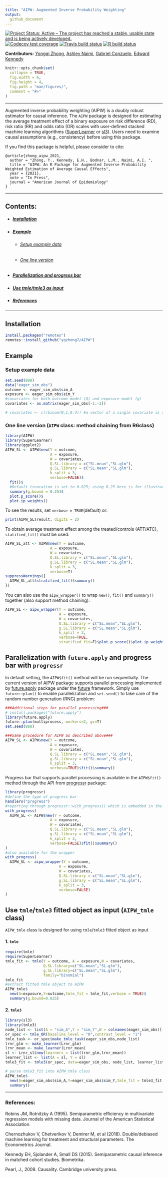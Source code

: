 ```yaml
---
title: "AIPW: Augmented Inverse Probability Weighting"
output:
  github_document
---
```

<!-- badges: start -->
[![Project Status: Active – The project has reached a stable, usable state and is being actively developed.](https://www.repostatus.org/badges/latest/active.svg)](https://www.repostatus.org/#active)
[![Codecov test coverage](https://codecov.io/gh/yqzhong7/AIPW/branch/master/graph/badge.svg)](https://codecov.io/gh/yqzhong7/AIPW?branch=master)
[![Travis build status](https://travis-ci.com/yqzhong7/AIPW.svg?branch=master)](https://travis-ci.com/yqzhong7/AIPW)
[![R build status](https://github.com/yqzhong7/AIPW/workflows/R-CMD-check/badge.svg)](https://github.com/yqzhong7/AIPW/actions)

<!-- badges: end -->

<!-- README.md is generated from README.Rmd. Please edit that file -->

__Contributors:__ [Yongqi Zhong](https://github.com/yqzhong7), [Ashley Naimi](https://github.com/ainaimi), [Gabriel Conzuelo](https://github.com/gconzuelo), [Edward Kennedy](https://github.com/ehkennedy)


```r
knitr::opts_chunk$set(
  collapse = TRUE,
  fig.width = 6,
  fig.height = 4,
  fig.path = "man/figures/",
  comment = "#>"
)
```

----------------

Augmented inverse probability weighting (AIPW) is a doubly robust estimator for causal inference. The `AIPW` package is designed for estimating the average treatment effect of a binary exposure on risk difference (RD), risk ratio (RR) and odds ratio (OR) scales with user-defined stacked machine learning algorithms ([SuperLearner](https://cran.r-project.org/web/packages/SuperLearner/index.html) or [sl3](https://tlverse.org/sl3/index.html)). Users need to examine causal assumptions (e.g., consistency) before using this package. 

If you find this package is helpful, please consider to cite:
```
@article{zhong_aipw_2021,
  author = "Zhong, Y., Kennedy, E.H., Bodnar, L.M., Naimi, A.I. ",
  title = "AIPW: An R Package for Augmented Inverse Probability Weighted Estimation of Average Causal Effects",
  year = {2021},
  note = "In Press",
  journal = "American Journal of Epidemiology"
}
```

---------------

## Contents:

  * ##### [Installation](#Installation)
  * ##### [Example](#Example)
    + ###### [Setup example data](#data)
    + ###### [One line version](#one_line)
  * ##### [Parallelization and progress bar](#par) 
  * ##### [Use tmle/tmle3 as input](#tmle)
  * ##### [References](#ref)


---------

## <a id="Installation"></a>Installation

```r
install.packages("remotes")
remotes::install_github("yqzhong7/AIPW")
```


## <a id="Example"></a>Example

### <a id="data"></a>Setup example data
```r
set.seed(888)
data("eager_sim_obs")
outcome <- eager_sim_obs$sim_A
exposure <- eager_sim_obs$sim_Y
#covariates for both outcome model (Q) and exposure model (g)
covariates <- as.matrix(eager_sim_obs[-1:-2])

# covariates <- c(rbinom(N,1,0.4)) #a vector of a single covariate is also supported
```

### <a id="one_line"></a>One line version (`AIPW` class: method chaining from R6class)

```r
library(AIPW)
library(SuperLearner)
library(ggplot2)
AIPW_SL <- AIPW$new(Y = outcome,
                    A = exposure,
                    W = covariates, 
                    Q.SL.library = c("SL.mean","SL.glm"),
                    g.SL.library = c("SL.mean","SL.glm"),
                    k_split = 3,
                    verbose=FALSE)$
  fit()$
  #Default truncation is set to 0.025; using 0.25 here is for illustrative purposes and not recommended
  summary(g.bound = 0.25)$ 
  plot.p_score()$
  plot.ip_weights()
```

To see the results, set `verbose = TRUE`(default) or:
```r
print(AIPW_SL$result, digits = 2)
```

To obtain average treatment effect among the treated/controls (ATT/ATC), `statified_fit()` must be used:
```r
AIPW_SL_att <- AIPW$new(Y = outcome,
                    A = exposure,
                    W = covariates, 
                    Q.SL.library = c("SL.mean","SL.glm"),
                    g.SL.library = c("SL.mean","SL.glm"),
                    k_split = 3,
                    verbose=T)
suppressWarnings({
  AIPW_SL_att$stratified_fit()$summary()
})
```


You can also use the `aipw_wrapper()` to wrap `new()`, `fit()` and `summary()` together (also support method chaining):
```r
AIPW_SL <- aipw_wrapper(Y = outcome,
                        A = exposure,
                        W = covariates, 
                        Q.SL.library = c("SL.mean","SL.glm"),
                        g.SL.library = c("SL.mean","SL.glm"),
                        k_split = 3,
                        verbose=TRUE,
                        stratified_fit=F)$plot.p_score()$plot.ip_weights()
```

## <a id="par"></a>Parallelization with `future.apply` and progress bar with `progressr`

In default setting, the `AIPW$fit()` method will be run sequentially. The current version of AIPW package supports parallel processing implemented by [future.apply](https://github.com/HenrikBengtsson/future.apply) package under the [future](https://github.com/HenrikBengtsson/future) framework. Simply use `future::plan()` to enable parallelization and `set.seed()` to take care of the random number generation (RNG) problem:

```r
###Additional steps for parallel processing###
# install.packages("future.apply")
library(future.apply)
future::plan(multiprocess, workers=2, gc=T)
set.seed(888)

###Same procedure for AIPW as described above###
AIPW_SL <- AIPW$new(Y = outcome,
                    A = exposure,
                    W = covariates, 
                    Q.SL.library = c("SL.mean","SL.glm"),
                    g.SL.library = c("SL.mean","SL.glm"),
                    k_split = 3,
                    verbose=TRUE)$fit()$summary()
```

Progress bar that supports parallel processing is available in the `AIPW$fit()` method through the API from [progressr](https://github.com/HenrikBengtsson/progressr) package:
```r
library(progressr)
#define the type of progress bar
handlers("progress")
#reporting through progressr::with_progress() which is embedded in the AIPW$fit() method
with_progress(
  AIPW_SL <- AIPW$new(Y = outcome,
                    A = exposure,
                    W = covariates, 
                    Q.SL.library = c("SL.mean","SL.glm"),
                    g.SL.library = c("SL.mean","SL.glm"),
                    k_split = 3,
                    verbose=FALSE)$fit()$summary()
)
#also available for the wrapper
with_progress(
  AIPW_SL <- aipw_wrapper(Y = outcome,
                        A = exposure,
                        W = covariates, 
                        Q.SL.library = c("SL.mean","SL.glm"),
                        g.SL.library = c("SL.mean","SL.glm"),
                        k_split = 3,
                        verbose=FALSE)
)
```

## <a id="tmle"></a>Use `tmle`/`tmle3` fitted object as input (`AIPW_tmle` class)

`AIPW_tmle` class is designed for using `tmle`/`tmle3` fitted object as input

#### 1. `tmle`

```r
require(tmle)
require(SuperLearner)
tmle_fit <- tmle(Y = outcome, A = exposure,W = covariates,
                 Q.SL.library=c("SL.mean","SL.glm"),
                 g.SL.library=c("SL.mean","SL.glm"),
                 family="binomial")
tmle_fit
#extract fitted tmle object to AIPW
AIPW_tmle$
  new(A=exposure,Y=outcome,tmle_fit = tmle_fit,verbose = TRUE)$
  summary(g.bound=0.025)
```

#### 2. `tmle3`

```r
library(sl3)
library(tmle3)
node_list <- list(A = "sim_A",Y = "sim_Y",W = colnames(eager_sim_obs)[-1:-2])
or_spec <- tmle_OR(baseline_level = "0",contrast_level = "1")
tmle_task <- or_spec$make_tmle_task(eager_sim_obs,node_list)
lrnr_glm <- make_learner(Lrnr_glm)
lrnr_mean <- make_learner(Lrnr_mean)
sl <- Lrnr_sl$new(learners = list(lrnr_glm,lrnr_mean))
learner_list <- list(A = sl, Y = sl)
tmle3_fit <- tmle3(or_spec, data=eager_sim_obs, node_list, learner_list)

# parse tmle3_fit into AIPW_tmle class
AIPW_tmle$
  new(A=eager_sim_obs$sim_A,Y=eager_sim_obs$sim_Y,tmle_fit = tmle3_fit,verbose = TRUE)$
  summary()
```


--------------------
### <a id="ref"></a>References:

Robins JM, Rotnitzky A (1995). Semiparametric efficiency in multivariate regression models with missing data. Journal of the American Statistical Association.

Chernozhukov V, Chetverikov V, Demirer M, et al (2018). Double/debiased machine learning for treatment and structural parameters. The Econometrics Journal.

Kennedy EH, Sjolander A, Small DS (2015). Semiparametric causal inference in matched cohort studies. Biometrika.

Pearl, J., 2009. Causality. Cambridge university press.


